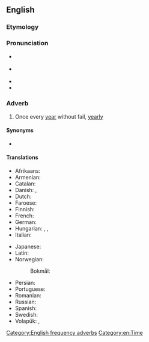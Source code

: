 ==English==

===Etymology===
{{suffix|en|annual|ly}}

===Pronunciation===
* {{a|GA}} {{IPA|en|/ˈæn.ju.ə.li/}}
* {{a|RP}} {{IPA|en|/ˈæn.jʊə.li/}}
* {{audio|en|en-us-annual.ogg|Audio (US)}}
* {{hyph|en|an|nu|al|ly}}

===Adverb===
{{en-adv|-}}

# Once every [[year]] without fail, [[yearly]]

====Synonyms====
* {{l|en|perennially}}

====Translations====
{{trans-top|once every year}}
* Afrikaans: {{t+|af|jaarliks}}
* Armenian: {{t+|hy|տարեկան}}
* Catalan: {{t+|ca|anualment}}
* Danish: {{t+|da|årlig}}, {{t|da|årligt}}
* Dutch: {{t+|nl|jaarlijks}}
* Faroese: {{t|fo|árliga}}
* Finnish: {{t+|fi|vuosittain}}
* French: {{t+|fr|annuellement}}
* German: {{t+|de|jährlich}}
* Hungarian: {{t|hu|évenként}}, {{t+|hu|évente}}, {{t|hu|minden évben}}
* Italian: {{t+|it|annualmente}}
{{trans-mid}}
* Japanese: {{t+|ja|毎年|tr=maitoshi}}
* Latin: {{t|la|quotannīs}}
* Norwegian:
*: Bokmål: {{t+|nb|årlig}}
* Persian: {{t+|fa|سالانه}}
* Portuguese: {{t|pt|anualmente}}
* Romanian: {{t|ro|[[în]] [[mod]] [[anual]]}}
* Russian: {{t+|ru|ежего́дно}}
* Spanish: {{t+|es|anualmente}}
* Swedish: {{t+|sv|årligen}}
* Volapük: {{t+|vo|alyelo}}, {{t|vo|alyeliko}}
{{trans-bottom}}

[[Category:English frequency adverbs]]
[[Category:en:Time]]